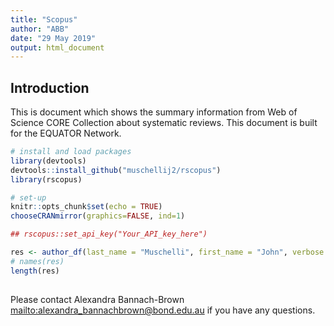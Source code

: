 ```yaml
---
title: "Scopus"
author: "ABB"
date: "29 May 2019"
output: html_document
---
```


## Introduction

This is document which shows the summary information from Web of Science CORE Collection about systematic reviews. This document is built for the EQUATOR Network. 
```r
# install and load packages
library(devtools)
devtools::install_github("muschellij2/rscopus")
library(rscopus)

# set-up 
knitr::opts_chunk$set(echo = TRUE)
chooseCRANmirror(graphics=FALSE, ind=1)

## rscopus::set_api_key("Your_API_key_here")

res <- author_df(last_name = "Muschelli", first_name = "John", verbose = FALSE, general = FALSE)
# names(res)
length(res)
```

## 





Please contact Alexandra Bannach-Brown <mailto:alexandra_bannachbrown@bond.edu.au> if you have any questions. 
